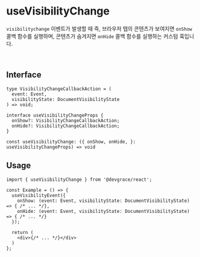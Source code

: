 # useVisibilityChange

`visibilitychange` 이벤트가 발생할 때 즉, 브라우저 탭의 콘텐츠가 보여지면 `onShow` 콜백 함수를 실행하며, 콘텐츠가 숨겨지면 `onHide` 콜백 함수를 실행하는 커스텀 훅입니다.

<br />

## Interface
```tsx
type VisibilityChangeCallbackAction = (
  event: Event,
  visibilityState: DocumentVisibilityState
) => void;

interface useVisibilityChangeProps {
  onShow?: VisibilityChangeCallbackAction;
  onHide?: VisibilityChangeCallbackAction;
}

const useVisibilityChange: ({ onShow, onHide, }: useVisibilityChangeProps) => void
```

## Usage
```tsx
import { useVisibilityChange } from '@devgrace/react';

const Example = () => {
  useVisibilityEvent({
    onShow: (event: Event, visibilityState: DocumentVisibilityState) => { /* ... */},
    onHide: (event: Event, visibilityState: DocumentVisibilityState) => { /* ... */}
  });

  return (
    <div>{/* ... */}</div>
  )
};
```